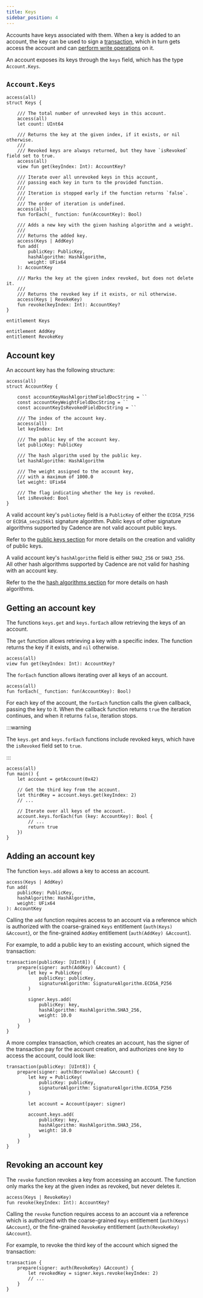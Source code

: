 ```yaml
---
title: Keys
sidebar_position: 4
---
```


Accounts have keys associated with them.
When a key is added to an account,
the key can be used to sign a [transaction](../transactions.md),
which in turn gets access the account
and can [perform write operations](./index.mdx#performing-write-operations) on it.

An account exposes its keys through the `keys` field,
which has the type `Account.Keys`.

## `Account.Keys`

```cadence
access(all)
struct Keys {

    /// The total number of unrevoked keys in this account.
    access(all)
    let count: UInt64

    /// Returns the key at the given index, if it exists, or nil otherwise.
    ///
    /// Revoked keys are always returned, but they have `isRevoked` field set to true.
    access(all)
    view fun get(keyIndex: Int): AccountKey?

    /// Iterate over all unrevoked keys in this account,
    /// passing each key in turn to the provided function.
    ///
    /// Iteration is stopped early if the function returns `false`.
    ///
    /// The order of iteration is undefined.
    access(all)
    fun forEach(_ function: fun(AccountKey): Bool)

    /// Adds a new key with the given hashing algorithm and a weight.
    ///
    /// Returns the added key.
    access(Keys | AddKey)
    fun add(
        publicKey: PublicKey,
        hashAlgorithm: HashAlgorithm,
        weight: UFix64
    ): AccountKey

    /// Marks the key at the given index revoked, but does not delete it.
    ///
    /// Returns the revoked key if it exists, or nil otherwise.
    access(Keys | RevokeKey)
    fun revoke(keyIndex: Int): AccountKey?
}

entitlement Keys

entitlement AddKey
entitlement RevokeKey
```

## Account key

An account key has the following structure:

```cadence
access(all)
struct AccountKey {

	const accountKeyHashAlgorithmFieldDocString = ``
	const accountKeyWeightFieldDocString = ``
	const accountKeyIsRevokedFieldDocString = ``

	/// The index of the account key.
    access(all)
    let keyIndex: Int

    /// The public key of the account key.
    let publicKey: PublicKey

    /// The hash algorithm used by the public key.
    let hashAlgorithm: HashAlgorithm

    /// The weight assigned to the account key,
    /// with a maximum of 1000.0
    let weight: UFix64

    /// The flag indicating whether the key is revoked.
    let isRevoked: Bool
}
```
A valid account key's `publicKey` field is a `PublicKey` of either the 
`ECDSA_P256` or `ECDSA_secp256k1` signature algorithm.
Public keys of other signature algorithms supported by Cadence are 
not valid account public keys. 

Refer to the [public keys section](../crypto.mdx#public-keys)
for more details on the creation and validity of public keys.

A valid account key's `hashAlgorithm` field is either `SHA2_256` or `SHA3_256`.  
All other hash algorithms supported by Cadence are 
not valid for hashing with an account key.

Refer to the the [hash algorithms section](../crypto.mdx#hash-algorithms)
for more details on hash algorithms.

## Getting an account key

The functions `keys.get` and `keys.forEach` allow retrieving the keys of an account.

The `get` function allows retrieving a key with a specific index.
The function returns the key if it exists, and `nil` otherwise.

```cadence
access(all)
view fun get(keyIndex: Int): AccountKey?
```

The `forEach` function allows iterating over all keys of an account.

```cadence
access(all)
fun forEach(_ function: fun(AccountKey): Bool)
```

For each key of the account, the `forEach` function calls the given callback, passing the key to it.
When the callback function returns `true` the iteration continues,
and when it returns `false`, iteration stops.

:::warning

The `keys.get` and `keys.forEach` functions include revoked keys,
which have the `isRevoked` field set to `true`.

:::

```cadence
access(all)
fun main() {
    let account = getAccount(0x42)

    // Get the third key from the account.
    let thirdKey = account.keys.get(keyIndex: 2)
    // ...

    // Iterate over all keys of the account.
    account.keys.forEach(fun (key: AccountKey): Bool {
        // ...
        return true
    })
}
```

## Adding an account key

The function `keys.add` allows a key to access an account.

```cadence
access(Keys | AddKey)
fun add(
    publicKey: PublicKey,
    hashAlgorithm: HashAlgorithm,
    weight: UFix64
): AccountKey
```

Calling the `add` function requires access to an account via a reference which is authorized
with the coarse-grained `Keys` entitlement (`auth(Keys) &Account`),
or the fine-grained `AddKey` entitlement (`auth(AddKey) &Account`).

For example, to add a public key to an existing account,
which signed the transaction:

```cadence
transaction(publicKey: [UInt8]) {
    prepare(signer: auth(AddKey) &Account) {
        let key = PublicKey(
            publicKey: publicKey,
            signatureAlgorithm: SignatureAlgorithm.ECDSA_P256
        )

        signer.keys.add(
            publicKey: key,
            hashAlgorithm: HashAlgorithm.SHA3_256,
            weight: 10.0
        )
    }
}
```

A more complex transaction, which creates an account,
has the signer of the transaction pay for the account creation,
and authorizes one key to access the account,
could look like:

```cadence
transaction(publicKey: [UInt8]) {
    prepare(signer: auth(BorrowValue) &Account) {
        let key = PublicKey(
            publicKey: publicKey,
            signatureAlgorithm: SignatureAlgorithm.ECDSA_P256
        )

        let account = Account(payer: signer)

        account.keys.add(
            publicKey: key,
            hashAlgorithm: HashAlgorithm.SHA3_256,
            weight: 10.0
        )
    }
}
```

## Revoking an account key

The `revoke` function revokes a key from accessing an account.
The function only marks the key at the given index as revoked, but never deletes it.

```cadence
access(Keys | RevokeKey)
fun revoke(keyIndex: Int): AccountKey?
```

Calling the `revoke` function requires access to an account via a reference which is authorized
with the coarse-grained `Keys` entitlement (`auth(Keys) &Account`),
or the fine-grained `RevokeKey` entitlement (`auth(RevokeKey) &Account`).

For example, to revoke the third key of the account which signed the transaction:

```cadence
transaction {
    prepare(signer: auth(RevokeKey) &Account) {
        let revokedKey = signer.keys.revoke(keyIndex: 2)
        // ...
    }
}
```

